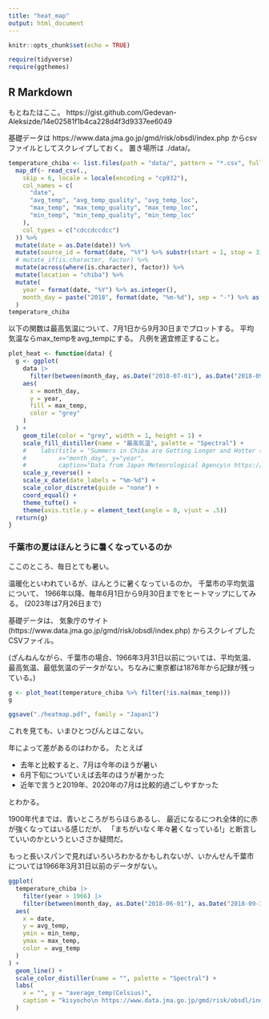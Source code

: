 ```yaml
---
title: "heat_map"
output: html_document
---
```


```r
knitr::opts_chunk$set(echo = TRUE)
```


```r
require(tidyverse)
require(ggthemes)
```

## R Markdown

もとねたはここ。
https://gist.github.com/Gedevan-Aleksizde/14e02581f1b4ca228d4f3d9337ee6049

基礎データは
https://www.data.jma.go.jp/gmd/risk/obsdl/index.php
からcsvファイルとしてスクレイプしておく。
置き場所は ./data/。
```r
temperature_chiba <- list.files(path = "data/", pattern = "*.csv", full.names = T) %>%
  map_df(~ read_csv(.,
    skip = 6, locale = locale(encoding = "cp932"),
    col_names = c(
      "date",
      "avg_temp", "avg_temp_quality", "avg_temp_loc",
      "max_temp", "max_temp_quality", "max_temp_loc",
      "min_temp", "min_temp_quality", "min_temp_loc"
    ),
    col_types = c("cdccdccdcc")
  )) %>%
  mutate(date = as.Date(date)) %>%
  mutate(source_id = format(date, "%Y") %>% substr(start = 1, stop = 3)) %>%
  # mutate_if(is.character, factor) %>%
  mutate(across(where(is.character), factor)) %>%
  mutate(location = "chiba") %>%
  mutate(
    year = format(date, "%Y") %>% as.integer(),
    month_day = paste("2018", format(date, "%m-%d"), sep = "-") %>% as.Date()
  )
temperature_chiba
```

以下の関数は最高気温について、7月1日から9月30日までプロットする。
平均気温ならmax_tempをavg_tempにする。
凡例を適宜修正すること。

```r
plot_heat <- function(data) {
  g <- ggplot(
    data |>
      filter(between(month_day, as.Date("2018-07-01"), as.Date("2018-09-30"))),
    aes(
      x = month_day,
      y = year,
      fill = max_temp,
      color = "grey"
    )
  ) +
    geom_tile(color = "grey", width = 1, height = 1) +
    scale_fill_distiller(name = "最高気温", palette = "Spectral") +
    #    labs(title = "Summers in Chiba are Getting Longer and Hotter (1966-2023)",
    #         x="month_day", y="year",
    #         caption="Data from Japan Meteorological Agency\n https://www.data.jma.go.jp/gmd/risk/obsdl/index.php") +
    scale_y_reverse() +
    scale_x_date(date_labels = "%m-%d") +
    scale_color_discrete(guide = "none") +
    coord_equal() +
    theme_tufte() +
    theme(axis.title.y = element_text(angle = 0, vjust = .5))
  return(g)
}
```

\newpage
### 千葉市の夏はほんとうに暑くなっているのか


ここのところ、毎日とても暑い。

温暖化といわれているが、ほんとうに暑くなっているのか。
千葉市の平均気温について、
1966年以降、毎年6月1日から9月30日までをヒートマップにしてみる。
(2023年は7月26日まで)


基礎データは、
気象庁のサイト(https://www.data.jma.go.jp/gmd/risk/obsdl/index.php)
からスクレイプしたCSVファイル。

(ざんねんながら、千葉市の場合、1966年3月31日以前については、平均気温、最高気温、最低気温のデータがない。ちなみに東京都は1876年から記録が残っている。)



```r
g <- plot_heat(temperature_chiba %>% filter(!is.na(max_temp)))
g
```

```r
ggsave("./heatmap.pdf", family = "Japan1")
```


これを見ても、いまひとつぴんとはこない。

年によって差があるのはわかる。
たとえば

- 去年と比較すると、7月は今年のほうが暑い
- 6月下旬についていえば去年のほうが暑かった
- 近年で言うと2019年、2020年の7月は比較的過ごしやすかった

とわかる。

1900年代までは、青いところがちらほらあるし、
最近になるにつれ全体的に赤が強くなってはいる感じだが、
「まちがいなく年々暑くなっている!」と断言していいのかというといささか疑問だ。


もっと長いスパンで見ればいろいろわかるかもしれないが、いかんせん千葉市については1966年3月31日以前のデータがない。




\newpage
```r
ggplot(
  temperature_chiba |>
    filter(year > 1966) |>
    filter(between(month_day, as.Date("2018-06-01"), as.Date("2018-09-30"))),
  aes(
    x = date,
    y = avg_temp,
    ymin = min_temp,
    ymax = max_temp,
    color = avg_temp
  )
) +
  geom_line() +
  scale_color_distiller(name = "", palette = "Spectral") +
  labs(
    x = "", y = "average_temp(Celsius)",
    caption = "kisyocho\n https://www.data.jma.go.jp/gmd/risk/obsdl/index.php"
  )
```
